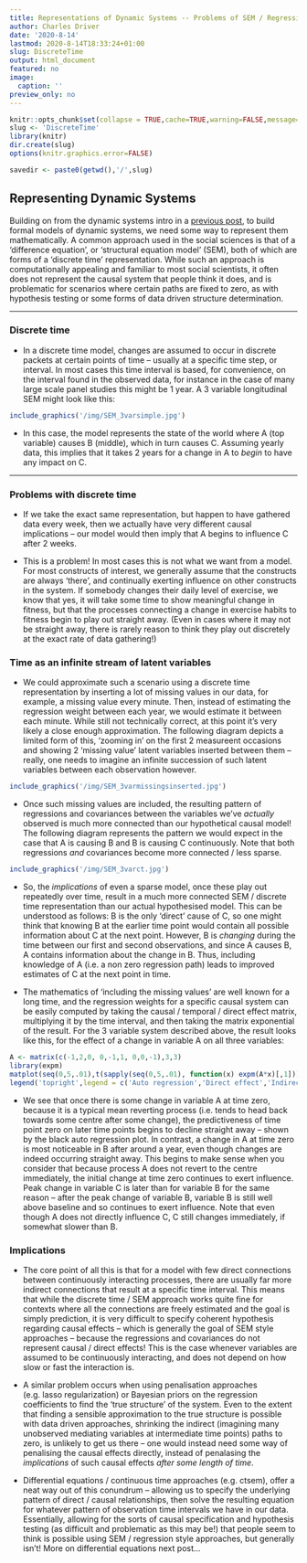 ```yaml
---
title: Representations of Dynamic Systems -- Problems of SEM / Regression / Discrete Time
author: Charles Driver
date: '2020-8-14'
lastmod: 2020-8-14T18:33:24+01:00
slug: DiscreteTime
output: html_document
featured: no
image:
  caption: ''
preview_only: no
---
```


```r
knitr::opts_chunk$set(collapse = TRUE,cache=TRUE,warning=FALSE,message=FALSE)
slug <- 'DiscreteTime'
library(knitr)
dir.create(slug)
options(knitr.graphics.error=FALSE)

savedir <- paste0(getwd(),'/',slug)
```

## Representing Dynamic Systems

Building on from the dynamic systems intro in a [previous post](/post/IntroToDynamics/), to build formal models of dynamic systems, we need some way to represent them mathematically. A common approach used in the social sciences is that of a 'difference equation', or 'structural equation model' (SEM), both of which are forms of a 'discrete time' representation. While such an approach is computationally appealing and familiar to most social scientists, it often does not represent the causal system that people think it does, and is problematic for scenarios where certain paths are fixed to zero, as with hypothesis testing or some forms of data driven structure determination. 

---

### Discrete time

* In a discrete time model, changes are assumed to occur in discrete packets at certain points of time -- usually at a specific time step, or interval. In most cases this time interval is based, for convenience, on the interval found in the observed data, for instance in the case of many large scale panel studies this might be 1 year. A 3 variable longitudinal SEM might look like this:

```r
include_graphics('/img/SEM_3varsimple.jpg')
```

* In this case, the model represents the state of the world where A (top variable) causes B (middle), which in turn causes C. Assuming yearly data, this implies that it takes 2 years for a change in A to *begin* to have any impact on C. 

---

### Problems with discrete time

* If we take the exact same representation, but happen to have gathered data every week, then we actually have very different causal implications -- our model would then imply that A begins to influence C after 2 weeks. 

* This is a problem! In most cases this is not what we want from a model. For most constructs of interest, we generally assume that the constructs are always 'there', and continually exerting influence on other constructs in the system. If somebody changes their daily level of exercise, we know that yes, it will take some time to show meaningful change in fitness, but that the processes connecting a change in exercise habits to fitness begin to play out straight away. (Even in cases where it may not be straight away, there is rarely reason to think they play out discretely at the exact rate of data gathering!)

### Time as an infinite stream of latent variables

* We could approximate such a scenario using a discrete time representation by inserting a lot of missing values in our data, for example, a missing value every minute. Then, instead of estimating the regression weight between each year, we would estimate it between each minute. While still not technically correct, at this point it's very likely a close enough approximation. The following diagram depicts a limited form of this, 'zooming in' on the first 2 measureent occasions and showing 2 'missing value' latent variables inserted between them -- really, one needs to imagine an infinite succession of such latent variables between each observation however. 

```r
include_graphics('/img/SEM_3varmissingsinserted.jpg')
```


* Once such missing values are included, the resulting pattern of regressions and covariances between the variables we've *actually* observed is much more connected than our hypothetical causal model! The following diagram represents the pattern we would expect in the case that A is causing B and B is causing C continuously. Note that both regressions *and* covariances become more connected / less sparse.

```r
include_graphics('/img/SEM_3varct.jpg')
```

* So, the *implications* of even a sparse model, once these play out repeatedly over time, result in a much more connected SEM / discrete time representation than our actual hypothesised model. This can be understood as follows: B is the only 'direct' cause of C, so one might think that knowing B at the earlier time point would contain all possible information about C at the next point. However, B is *changing* during the time between our first and second observations, and since A causes B, A contains information about the change in B. Thus, including knowledge of A (i.e. a non zero regression path) leads to improved estimates of C at the next point in time. 

* The mathematics of 'including the missing values' are well known for a long time, and the regression weights for a specific causal system can be easily computed by taking the causal / temporal / direct effect matrix, multiplying it by the time interval, and then taking the matrix exponential of the result. For the 3 variable system described above, the result looks like this, for the effect of a change in variable A on all three variables:


```r
A <- matrix(c(-1,2,0, 0,-1,1, 0,0,-1),3,3)
library(expm)
matplot(seq(0,5,.01),t(sapply(seq(0,5,.01), function(x) expm(A*x)[,1])),type='l',lwd=2,ylab='Regression',xlab='Years')
legend('topright',legend = c('Auto regression','Direct effect','Indirect effect'),text.col=c('black','red','darkgreen'))
```

* We see that once there is some change in variable A at time zero, because it is a typical mean reverting process (i.e. tends to head back towards some centre after some change), the predictiveness of time point zero on later time points begins to decline straight away -- shown by the black auto regression plot. In contrast, a change in A at time zero is most noticeable in B after around a year, even though changes are indeed occurring straight away. This begins to make sense when you consider that because process A does not revert to the centre immediately, the initial change at time zero continues to exert influence. Peak change in variable C is later than for variable B for the same reason -- after the peak change of variable B, variable B is still well above baseline and so continues to exert influence. Note that even though A does not directly influence C, C still changes immediately, if somewhat slower than B. 

### Implications

* The core point of all this is that for a model with few direct connections between continuously interacting processes, there are usually far more indirect connections that result at a specific time interval. This means that while the discrete time / SEM approach works quite fine for contexts where all the connections are freely estimated and the goal is simply prediction, it is very difficult to specify coherent hypothesis regarding causal effects -- which is generally the goal of SEM style approaches -- because the regressions and covariances do not represent causal / direct effects! This is the case whenever variables are assumed to be continuously interacting, and does not depend on how slow or fast the interaction is.

* A similar problem occurs when using penalisation approaches (e.g. lasso regularization) or Bayesian priors on the regression coefficients to find the 'true structure' of the system. Even to the extent that finding a sensible approximation to the true structure is possible with data driven approaches, shrinking the indirect (imagining many unobserved mediating variables at intermediate time points) paths to zero, is unlikely to get us there -- one would instead need some way of penalising the causal effects directly, instead of penalasing the *implications* of such causal effects *after some length of time*. 

* Differential equations / continuous time approaches (e.g. ctsem), offer a neat way out of this conundrum -- allowing us to specify the underlying pattern of direct / causal relationships, then solve the resulting equation for whatever pattern of observation time intervals we have in our data. Essentially, allowing for the sorts of causal specification and hypothesis testing (as difficult and problematic as this may be!) that people seem to think is possible using SEM / regression style approaches, but generally isn't! More on differential equations next post... 





